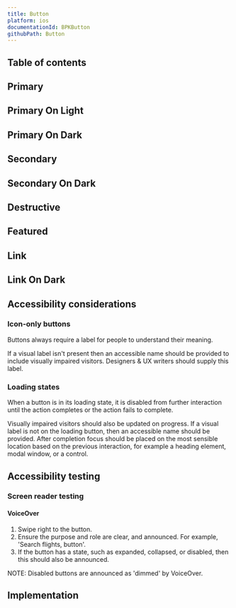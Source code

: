 ```yaml
---
title: Button
platform: ios
documentationId: BPKButton
githubPath: Button
---
```







## Table of contents

## Primary

<IOSComponentScreenshots
  lightMode={screenshotPrimary}
  darkMode={screenshotPrimaryDm}
  altText="iOS primary button" />

## Primary On Light

<IOSComponentScreenshots
  lightMode={screenshotPrimaryOnLight}
  darkMode={screenshotPrimaryOnLightDm}
  altText="iOS primary on light button" />

## Primary On Dark

<IOSComponentScreenshots
  lightMode={screenshotPrimaryOnDark}
  darkMode={screenshotPrimaryOnDarkDm}
  altText="iOS primary on dark button" />

## Secondary

<IOSComponentScreenshots
  lightMode={screenshotSecondary}
  darkMode={screenshotSecondaryDm}
  altText="iOS secondary button" />

## Secondary On Dark

<IOSComponentScreenshots
  lightMode={screenshotSecondaryOnDark}
  darkMode={screenshotSecondaryOnDarkDm}
  altText="iOS secondary on dark button" />

## Destructive

<IOSComponentScreenshots
  lightMode={screenshotDestructive}
  darkMode={screenshotDestructiveDm}
  altText="iOS destructive button" />

## Featured

<IOSComponentScreenshots
  lightMode={screenshotFeatured}
  darkMode={screenshotFeaturedDm}
  altText="iOS featured button" />

## Link

<IOSComponentScreenshots
  lightMode={screenshotLink}
  darkMode={screenshotLinkDm}
  altText="iOS link button" />

## Link On Dark

<IOSComponentScreenshots
  lightMode={screenshotLinkOnDark}
  darkMode={screenshotLinkOnDarkDm}
  altText="iOS link on dark button" />
  
## Accessibility considerations

### Icon-only buttons

Buttons always require a label for people to understand their meaning.

If a visual label isn't present then an accessible name should be provided to include visually impaired visitors. Designers & UX writers should supply this label.

### Loading states

When a button is in its loading state, it is disabled from further interaction until the action completes or the action fails to complete.

Visually impaired visitors should also be updated on progress. If a visual label is not on the loading button, then an accessible name should be provided. After completion focus should be placed on the most sensible location based on the previous interaction, for example a heading element, modal window, or a control.

## Accessibility testing


<!-- Removed the keyboard testing, this is in the Web area, and although we could test with a Bluetooth keyboard I think the primary focus needs to be to cover SR testing -->

<!-- ### Keyboard testing

1. Press `TAB` until the button receives focus.
2. Ensure that the button has a recognisable outline to clearly identify the state.
3. Press `SPACEBAR` or `ENTER` to activate the button. --> 

### Screen reader testing

#### VoiceOver

1. Swipe right to the button.
2. Ensure the purpose and role are clear, and announced. For example, 'Search flights, button'.
3. If the button has a state, such as expanded, collapsed, or disabled, then this should also be announced.

NOTE: Disabled buttons are announced as 'dimmed' by VoiceOver.

## Implementation

<Readme />
